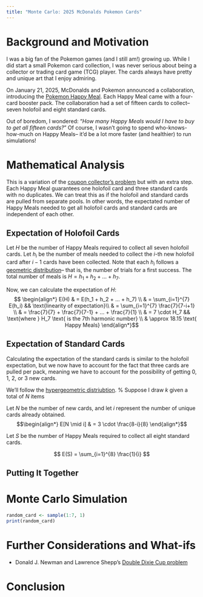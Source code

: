 ```yaml
---
title: "Monte Carlo: 2025 McDonalds Pokemon Cards"
---
```


# Background and Motivation
I was a big fan of the Pokemon games (and I still am!) growing up. While I did start a small Pokemon card
collection, I was never serious about being a collector or trading card game (TCG) player. The cards always 
have pretty and unique art that I enjoy admiring.

On January 21, 2025, McDonalds and Pokemon announced a collaboration, introducing the 
[Pokemon Happy Meal](https://www.pokemon.com/us/pokemon-news/mcdonalds-pokemon-happy-meals-collaboration).
Each Happy Meal came with a four-card booster pack. The collaboration had a set of fifteen cards to collect-- 
seven holofoil and eight standard cards.

Out of boredom, I wondered: "*How many Happy Meals would I have to buy to get all fifteen cards?*" Of
course, I wasn't going to spend who-knows-how-much on Happy Meals-- it'd be a lot more faster (and healthier) 
to run simulations!

# Mathematical Analysis
This is a variation of the [coupon collector's problem](https://en.wikipedia.org/wiki/Coupon_collector%27s_problem)
but with an extra step. Each Happy Meal guarantees one holofoil card and three standard cards with no duplicates.
We can treat this as if the holofoil and standard cards are pulled from separate pools. In other words, the expectated
number of Happy Meals needed to get all holofoil cards and standard cards are independent of each other.

## Expectation of Holofoil Cards
Let $H$ be the number of Happy Meals required to collect all seven holofoil cards. Let $h_i$ be the number
of meals needed to collect the $i$-th new holofoil card after $i-1$ cards have been collected. Note that each 
$h_i$ follows a [geometric distribution](https://en.wikipedia.org/wiki/Geometric_distribution)-- that is,
the number of trials for a first success. The total number of meals is $H = h_1 + h_2 + ... + h_7$.

Now, we can calculate the expectation of $H$:
$$ \begin{align*}
    E(H) & = E(h_1 + h_2 + ... + h_7) \\
         & = \sum_{i=1}^{7} E(h_i) && \text{linearity of expectation}\\
         & = \sum_{i=1}^{7} \frac{7}{7-i+1} \\
         & = \frac{7}{7} + \frac{7}{7-1} + ... + \frac{7}{1} \\
         & = 7 \cdot H_7 && \text{where } H_7 \text{ is the 7th harmonic number} \\
         & \approx 18.15 \text{ Happy Meals}
\end{align*}$$

## Expectation of Standard Cards
Calculating the expectation of the standard cards is similar to the holofoil expectation, but we now have
to account for the fact that three cards are pulled per pack, meaning we have to account for the possibility
of getting 0, 1, 2, or 3 new cards. 

We'll follow the [hypergeometric distriubtion](https://en.wikipedia.org/wiki/Hypergeometric_distribution).
% Suppose I draw $k$ given a total of $N$ items 

Let $N$ be the number of new cards, and let $i$ represent the number of unique cards already obtained.
$$\begin{align*}
    E[N \mid i] & = 3 \cdot \frac{8-i}{8}
\end{align*}$$

Let $S$ be the number of Happy Meals required to collect all eight standard cards.

$$
    E(S) = \sum_{i=1}^{8} \frac{1}{i}
$$

## Putting It Together

# Monte Carlo Simulation 

```r
random_card <- sample(1:7, 1)
print(random_card)
```

# Further Considerations and What-ifs
- Donald J. Newman and Lawrence Shepp's [Double Dixie Cup problem](https://faculty.wharton.upenn.edu/wp-content/uploads/2012/04/Double-dixie-cup-problem.pdf)

# Conclusion